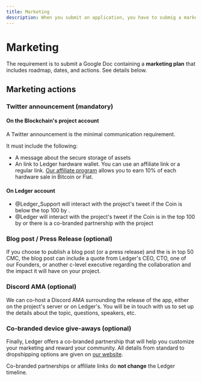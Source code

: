 ```yaml
---
title: Marketing
description: When you submit an application, you have to submig a marketing plan that includes roadmap, dates, and actions.
---
```



# Marketing

The requirement is to submit a Google Doc containing a **marketing plan** that includes roadmap, dates, and actions. See details below.

## Marketing actions

### Twitter announcement (mandatory)

#### On the Blockchain's project account

A Twitter announcement is the minimal communication requirement.

It must include the following:
- A message about the secure storage of assets
- An link to Ledger hardware wallet. You can use an affiliate link or a regular link. [Our affiliate program](https://www.ledgerwallet.com/affiliates) allows you to earn 10% of each hardware sale in Bitcoin or Fiat. 

#### On Ledger account

- @Ledger_Support will interact with the project's tweet if the Coin is below the top 100 by <Glossary word="market cap"></Glossary>.
- @Ledger will interact with the project's tweet if the Coin is in the top 100 by <Glossary word="market cap"></Glossary> or there is a co-branded partnership with the project


### Blog post / Press Release (optional)

If you choose to publish a blog post (or a press release) and the <Glossary word="Blockchain"></Glossary> is in top 50 CMC, the blog post can include a quote from Ledger's CEO, CTO, one of our Founders, or another c-level executive regarding the collaboration and the impact it will have on your project.

### Discord AMA (optional)

We can co-host a Discord AMA surrounding the release of the app, either on the project's server or on Ledger's. You will be in touch with us to set up the details about the topic, questions, speakers, etc.

### Co-branded device give-aways (optional)

Finally, Ledger offers a co-branded partnership that will help you customize your marketing and reward your community. All details from standard to dropshipping options are given on [our website](https://www.ledger.com/co-branded-partnership).

<Callout type="warning" emoji="⚠️">
  Co-branded partnerships or affiliate links do <b>not change</b> the Ledger <Glossary word="marketing plan"></Glossary> timeline.
</Callout>

